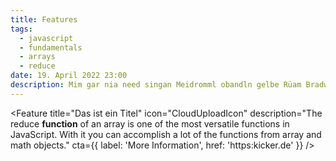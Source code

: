 ```yaml
---
title: Features
tags:
  - javascript
  - fundamentals
  - arrays
  - reduce
date: 19. April 2022 23:00
description: Mim gar nia need singan Meidromml obandln gelbe Rüam Bradwurschtsemmal Zidern hogg ma uns zamm zünftig. Samma no a Maß in da greana Au sammawiedaguad
---
```


<Intro
	headline="Features"
	subline="Mim gar nia need singan Meidromml obandln gelbe Rüam Bradwurschtsemmal Zidern hogg ma uns zamm zünftig. Samma no a Maß in da greana Au sammawiedaguad"
	tagline="Prosit der Gmiadlichkeit"
/>
<Features>
	<Feature
		title="Das ist ein Titel"
		icon="CloudUploadIcon"
		description="The reduce <b>function</b> of an array is one of the most versatile functions in JavaScript. With it you can accomplish a lot of the functions from array and math objects."
		cta={{ label: 'More Information', href: 'https:kicker.de' }}
	/>
	<Feature
		title="Das ist ein Titel 1"
		icon="ServerIcon"
		description="The reduce function of an array is one of the most versatile functions in JavaScript. With it you can accomplish a lot of the functions from array and math objects."
		cta="http://kicker.de"
	/>
	<Feature
		title="Das ist ein Titel 2"
		icon="RefreshIcon"
		description="The reduce function of an array is one of the most versatile functions in JavaScript. With it you can accomplish a lot of the functions from array and math objects."
		cta="http://kicker.de"
	/>
</Features>
